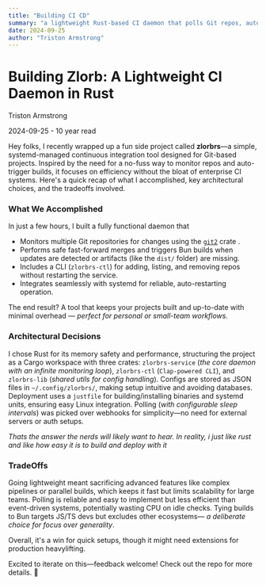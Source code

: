 ```yaml
---
title: "Building CI CD"
summary: "a lightweight Rust-based CI daemon that polls Git repos, auto-merges changes, and triggers Bun builds with systemd integration and a simple CLI."
date: 2024-09-25
author: "Triston Armstrong"
---
```


<h1 style={`view-transition-name: link-h-building-ci-cd`} className="text-2xl font-bold">Building Zlorb: A Lightweight CI Daemon in Rust</h1>

<div className="flex gap-2">
  <Avatar/>
  <div className="mb-4">
    Triston Armstrong
    <p className="text-gray-400 text-sm">2024-09-25 - 10 year read</p>
  </div>
</div>

Hey folks, I recently wrapped up a fun side project called **zlorbrs**—a simple, systemd-managed continuous integration tool designed for Git-based projects. Inspired by the need for a no-fuss way to monitor repos and auto-trigger builds, it focuses on efficiency without the bloat of enterprise CI systems. Here's a quick recap of what I accomplished, key architectural choices, and the tradeoffs involved.

### What We Accomplished
In just a few hours, I built a fully functional daemon that
- Monitors multiple Git repositories for changes using the [`git2`](https://docs.rs/git2/latest/git2/) crate .
- Performs safe fast-forward merges and triggers Bun builds when updates are detected or artifacts (like the `dist/` folder) are missing.
- Includes a CLI (`zlorbrs-ctl`) for adding, listing, and removing repos without restarting the service.
- Integrates seamlessly with systemd for reliable, auto-restarting operation.

The end result? A tool that keeps your projects built and up-to-date with minimal overhead — _perfect for personal or small-team workflows._

### Architectural Decisions

I chose Rust for its memory safety and performance, structuring the project as a Cargo workspace with three crates: `zlorbrs-service` (_the core daemon with an infinite monitoring loop_), `zlorbrs-ctl` (`Clap-powered CLI`), and `zlorbrs-lib` (_shared utils for config handling_). Configs are stored as JSON files in `~/.config/zlorbrs/`, making setup intuitive and avoiding databases. Deployment uses a `justfile` for building/installing binaries and systemd units, ensuring easy Linux integration. Polling (_with configurable sleep intervals_) was picked over webhooks for simplicity—no need for external servers or auth setups.

_Thats the answer the nerds will likely want to hear. In reality, i just like rust and like how easy it is to build and deploy with it_

### TradeOffs
Going lightweight meant sacrificing advanced features like complex pipelines or parallel builds, which keeps it fast but limits scalability for large teams. Polling is reliable and easy to implement but less efficient than event-driven systems, potentially wasting CPU on idle checks. Tying builds to Bun targets JS/TS devs but excludes other ecosystems— _a deliberate choice for focus over generality_.


Overall, it's a win for quick setups, though it might need extensions for production heavylifting.

Excited to iterate on this—feedback welcome! Check out the repo for more details. 🚀



